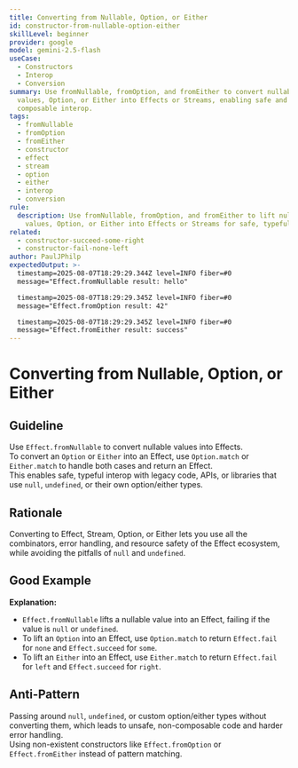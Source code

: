 ```yaml
---
title: Converting from Nullable, Option, or Either
id: constructor-from-nullable-option-either
skillLevel: beginner
provider: google
model: gemini-2.5-flash
useCase:
  - Constructors
  - Interop
  - Conversion
summary: Use fromNullable, fromOption, and fromEither to convert nullable
  values, Option, or Either into Effects or Streams, enabling safe and
  composable interop.
tags:
  - fromNullable
  - fromOption
  - fromEither
  - constructor
  - effect
  - stream
  - option
  - either
  - interop
  - conversion
rule:
  description: Use fromNullable, fromOption, and fromEither to lift nullable
    values, Option, or Either into Effects or Streams for safe, typeful interop.
related:
  - constructor-succeed-some-right
  - constructor-fail-none-left
author: PaulJPhilp
expectedOutput: >-
  timestamp=2025-08-07T18:29:29.344Z level=INFO fiber=#0
  message="Effect.fromNullable result: hello"

  timestamp=2025-08-07T18:29:29.345Z level=INFO fiber=#0
  message="Effect.fromOption result: 42"

  timestamp=2025-08-07T18:29:29.345Z level=INFO fiber=#0
  message="Effect.fromEither result: success"
---
```


# Converting from Nullable, Option, or Either

## Guideline

Use `Effect.fromNullable` to convert nullable values into Effects.  
To convert an `Option` or `Either` into an Effect, use `Option.match` or `Either.match` to handle both cases and return an Effect.  
This enables safe, typeful interop with legacy code, APIs, or libraries that use `null`, `undefined`, or their own option/either types.

## Rationale

Converting to Effect, Stream, Option, or Either lets you use all the combinators, error handling, and resource safety of the Effect ecosystem, while avoiding the pitfalls of `null` and `undefined`.

## Good Example

<Example path="./src/constructor-from-nullable-option-either.ts" />

**Explanation:**  
- `Effect.fromNullable` lifts a nullable value into an Effect, failing if the value is `null` or `undefined`.
- To lift an `Option` into an Effect, use `Option.match` to return `Effect.fail` for `none` and `Effect.succeed` for `some`.
- To lift an `Either` into an Effect, use `Either.match` to return `Effect.fail` for `left` and `Effect.succeed` for `right`.

## Anti-Pattern

Passing around `null`, `undefined`, or custom option/either types without converting them, which leads to unsafe, non-composable code and harder error handling.  
Using non-existent constructors like `Effect.fromOption` or `Effect.fromEither` instead of pattern matching.
